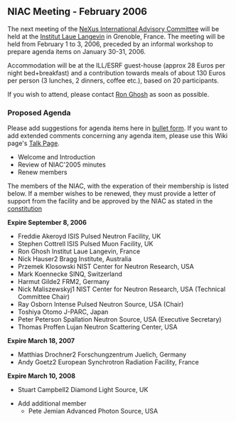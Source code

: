==NIAC Meeting - February 2006==
The next meeting of the  [[NIAC | NeXus International Advisory Committee]] will be held at the [http://www.ill.fr Institut Laue Langevin] in Grenoble, France. The meeting will be held from February 1 to 3, 2006, preceded by an informal workshop to prepare agenda items on January 30-31, 2006.

Accommodation will be at the ILL/ESRF guest-house (approx 28 Euros per night bed+breakfast)  and a contribution towards meals of about 130 Euros per person (3 lunches, 2 dinners, coffee etc.), based on 20 participants.

If you wish to attend, please contact [mailto:ghosh@ill.fr Ron Ghosh] as soon as possible.

===Proposed Agenda===
Please add suggestions for agenda items here in [[Help:Editing#Lists | bullet form]].  If you want to add extended comments concerning any agenda item, please use this Wiki page's [[Talk:NIAC_Meetings | Talk Page]].
* Welcome and Introduction
* Review of NIAC'2005 minutes
* Renew members
The members of the NIAC, with the experation of their membership is listed below. If a member wishes to be renewed, they must provide a letter of support from the facility and be approved by the NIAC as stated in the [[NIAC|constitution]]

'''Expire September 8, 2006'''
*Freddie Akeroyd ISIS Pulsed Neutron Facility, UK
*Stephen Cottrell ISIS Pulsed Muon Facility, UK
*Ron Ghosh Institut Laue Langevin, France
*Nick Hauser2 Bragg Institute, Australia
*Przemek Klosowski NIST Center for Neutron Research, USA
*Mark Koennecke SINQ, Switzerland
*Harmut Gilde2 FRM2, Germany
*Nick Maliszewskyj1 NIST Center for Neutron Research, USA (Technical Committee Chair)
*Ray Osborn Intense Pulsed Neutron Source, USA (Chair)
*Toshiya Otomo J-PARC, Japan
*Peter Peterson Spallation Neutron Source, USA (Executive Secretary)
*Thomas Proffen Lujan Neutron Scattering Center, USA

'''Expire March 18, 2007'''
*Matthias Drochner2 Forschungzentrum Juelich, Germany
*Andy Goetz2 European Synchrotron Radiation Facility, France

'''Expire March 10, 2008'''
*Stuart Campbell2 Diamond Light Source, UK

* Add additional member
**Pete Jemian Advanced Photon Source, USA